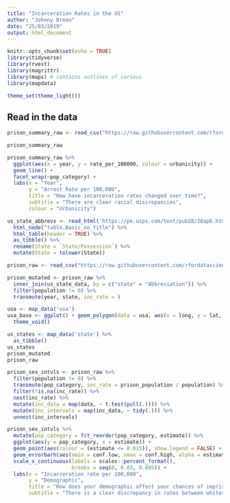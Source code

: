 ```yaml
---
title: "Incarceration Rates in the US"
author: "Johnny Breen"
date: "25/03/2019"
output: html_document
---
```


```r
knitr::opts_chunk$set(echo = TRUE)
library(tidyverse)
library(rvest)
library(magrittr)
library(maps) # contains outlines of various 
library(mapdata)

theme_set(theme_light())
```

## Read in the data

```r
prison_summary_raw <- read_csv("https://raw.githubusercontent.com/rfordatascience/tidytuesday/master/data/2019/2019-01-22/prison_summary.csv")

prison_summary_raw
```

```r
prison_summary_raw %>%
  ggplot(aes(x = year, y = rate_per_100000, colour = urbanicity)) +
  geom_line() +
  facet_wrap(~pop_category) +
  labs(x = "Year",
       y = "Arrest Rate per 100,000",
       title = "How have incarceration rates changed over time?",
       subtitle = "There are clear racial discrepancies",
       colour = "Urbanicity")
```

```r
us_state_abbrevs <- read_html('https://pe.usps.com/text/pub28/28apb.htm') %>%
  html_node("table.Basic_no_title") %>%
  html_table(header = TRUE) %>%
  as_tibble() %>%
  rename(State = `State/Possession`) %>%
  mutate(State = tolower(State))
```

```r
prison_raw <- read_csv("https://raw.githubusercontent.com/rfordatascience/tidytuesday/master/data/2019/2019-01-22/prison_population.csv")

prison_mutated <- prison_raw %>%
  inner_join(us_state_data, by = c("state" = "Abbreviation")) %>%
  filter(population != 0) %>%
  transmute(year, state, inc_rate = )

usa <- map_data('usa')
usa_base <- ggplot() + geom_polygon(data = usa, aes(x = long, y = lat, group = group)) +
  theme_void()

us_states <- map_data('state') %>%
  as_tibble()
us_states
prison_mutated
prison_raw
```

```r
prison_sex_intvls <- prison_raw %>%
  filter(population != 0) %>%
  transmute(pop_category, inc_rate = prison_population / population) %>%
  filter(!is.na(inc_rate)) %>%
  nest(inc_rate) %>%
  mutate(inc_data = map(data, ~ t.test(pull(.)))) %>%
  mutate(inc_intervals = map(inc_data, ~ tidy(.))) %>%
  unnest(inc_intervals) 

prison_sex_intvls %>%
  mutate(pop_category = fct_reorder(pop_category, estimate)) %>%
  ggplot(aes(y = pop_category, x = estimate)) +
  geom_point(aes(colour = (estimate <= 0.015)), show.legend = FALSE) +
  geom_errorbarh(aes(xmin = conf.low, xmax = conf.high, alpha = estimate), show.legend = FALSE) +
  scale_x_continuous(labels = scales::percent_format(),
                     breaks = seq(0, 0.03, 0.005)) +
  labs(x = "Incarceration rate per 100,000",
       y = "Demographic",
       title = "How does your demographic affect your chances of imprisonment?",
       subtitle = "There is a clear discrepancy in rates between whites and blacks")
```

